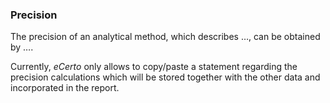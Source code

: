 ### Precision

The precision of an analytical method, which describes ..., can be obtained by ....

Currently, *eCerto* only allows to copy/paste a statement regarding the precision 
calculations which will be stored together with the other data and incorporated
in the report.
